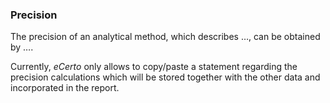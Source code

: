 ### Precision

The precision of an analytical method, which describes ..., can be obtained by ....

Currently, *eCerto* only allows to copy/paste a statement regarding the precision 
calculations which will be stored together with the other data and incorporated
in the report.
